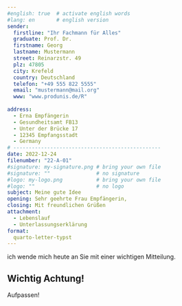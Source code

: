 ```yaml
---
#english: true  # activate english words
#lang: en       # english version
sender:
  firstline: "Ihr Fachmann für Alles"
  graduate: Prof. Dr.
  firstname: Georg
  lastname: Mustermann
  street: Reinarzstr. 49
  plz: 47805
  city: Krefeld
  country: Deutschland
  telefon: "+49 555 822 5555"
  email: "mustermann@mail.org"
  www: "www.produnis.de/R"
  
address:
  - Erna Empfängerin
  - Gesundheitsamt FB13
  - Unter der Brücke 17
  - 12345 Empfangsstadt
  - Germany
# ------------------------------------------------  
date: 2022-12-24
filenumber: "22-A-01"
#signature: my-signature.png # bring your own file 
#signature: ""               # no signature
#logo: my-logo.png           # bring your own file 
#logo: ""                    # no logo
subject: Meine gute Idee
opening: Sehr geehrte Frau Empfängerin,
closing: Mit freundlichen Grüßen
attachment:
  - Lebenslauf
  - Unterlassungserklärung
format:
  quarto-letter-typst
---
```



ich wende mich heute an Sie mit einer wichtigen Mitteilung.

::: {.callout-important}
## Wichtig Achtung!

Aufpassen!
:::

```{=typst}
#lorem(500)
```




